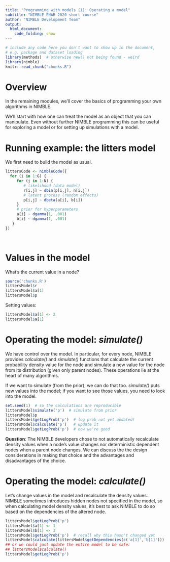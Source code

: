 ```yaml
---
title: "Programming with models (1): Operating a model"
subtitle: "NIMBLE ENAR 2020 short course"
author: "NIMBLE Development Team"
output:
  html_document:
    code_folding: show
---
```



```r
# include any code here you don't want to show up in the document,
# e.g. package and dataset loading
library(methods)  # otherwise new() not being found - weird
library(nimble)
knitr::read_chunk("chunks.R")
```

# Overview

In the remaining modules, we'll cover the basics of programming your own algorithms in NIMBLE.

We'll start with how one can treat the model as an object that you can manipulate. Even without further NIMBLE programming this can be useful for exploring a model or for setting up simulations with a model.

# Running example: the litters model

We first need to build the model as usual.

```r
littersCode <- nimbleCode({
  for (i in 1:G) {
     for (j in 1:N) {
        # likelihood (data model)
        r[i,j] ~ dbin(p[i,j], n[i,j])
        # latent process (random effects)
        p[i,j] ~ dbeta(a[i], b[i]) 
     }
     # prior for hyperparameters
     a[i] ~ dgamma(1, .001)
     b[i] ~ dgamma(1, .001)
   }
})
```

```r
```

```r
```


# Values in the model

What's the current value in a node?


```r
source('chunks.R')
littersModel$r  
littersModel$a[1]
littersModel$p
```

Setting values:

```r
littersModel$a[1] <- 2  
littersModel$a[1]
```


# Operating the model: *simulate()*
 
We have control over the model. In particular, for every node, NIMBLE provides *calculate()* and *simulate()* functions that calculate the current probability density value for the node and simulate a new value for the node from its distribution (given only parent nodes). These operations lie at the heart of many algorithms.

If we want to simulate (from the prior), we can do that too. *simulate()* puts new values into the model; if you want to see those values, you need to look into the model.

```r
set.seed(1)  # so the calculations are reproducible
littersModel$simulate('p')  # simulate from prior
littersModel$p
littersModel$getLogProb('p')  # log prob not yet updated!
littersModel$calculate('p')   # update it
littersModel$getLogProb('p')  # now we're good
```

**Question**: The NIMBLE developers chose to not automatically recalculate density values when a node's value changes nor deterministic dependent nodes when a parent node changes. We can discuss the the design considerations in making that choice and the advantages and disadvantages of the choice.

# Operating the model: *calculate()* 


Let's change values in the model and recalculate the density values. NIMBLE sometimes introduces hidden nodes not specified in the model, so when calculating model density values, it's best to ask NIMBLE to do so based on the dependencies of the altered node.

```r
littersModel$getLogProb('p')
littersModel$a[1] <- 1
littersModel$b[1] <- 3
littersModel$getLogProb('p')  # recall why this hasn't changed yet
littersModel$calculate(littersModel$getDependencies(c('a[1]','b[1]')))
## or we could just update the entire model to be safe:
## littersModel$calculate()
littersModel$getLogProb('p')
```

